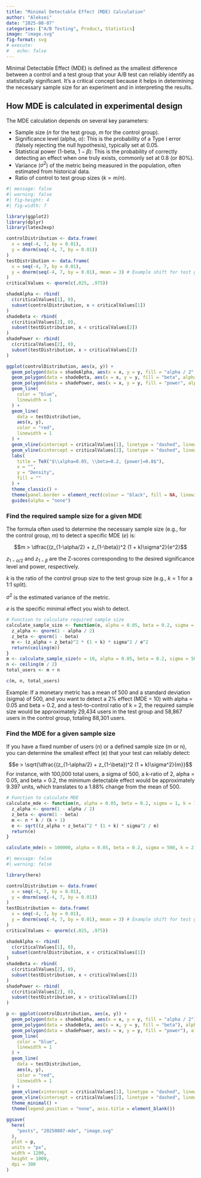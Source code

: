 ```yaml
---
title: "Minimal Detectable Effect (MDE) Calculation"
author: "Aleksei"
date: "2025-08-07"
categories: ["A/B Testing", Product, Statistics]
image: "image.svg"
fig-format: svg
# execute:
#   echo: false
---
```


Minimal Detectable Effect (MDE) is defined as the smallest difference
between a control and a test group that your A/B test can reliably
identify as statistically significant. It's a critical concept because
it helps in determining the necessary sample size for an experiment and
in interpreting the results.

## How MDE is calculated in experimental design

The MDE calculation depends on several key parameters:

-   Sample size ($n$ for the test group, $m$ for the control group).
-   Significance level (alpha, $\alpha$): This is the probability of
    a Type I error (falsely rejecting the null hypothesis), typically
    set at 0.05.
-   Statistical power (1-beta, $1-\beta$): This is the probability of
    correctly detecting an effect when one truly exists, commonly set at
    0.8 (or 80%).
-   Variance ($\sigma^2$) of the metric being measured in the
    population, often estimated from historical data.
-   Ratio of control to test group sizes ($k = m/n$).

```r
#| message: false
#| warning: false
#| fig-height: 4
#| fig-width: 7

library(ggplot2)
library(dplyr)
library(latex2exp)

controlDistribution <- data.frame(
  x = seq(-4, 7, by = 0.01),
  y = dnorm(seq(-4, 7, by = 0.01))
)
testDistribution <- data.frame(
  x = seq(-4, 7, by = 0.01),
  y = dnorm(seq(-4, 7, by = 0.01), mean = 3) # Example shift for test group
)
criticalValues <- qnorm(c(.025, .975))

shadeAlpha <- rbind(
  c(criticalValues[1], 0),
  subset(controlDistribution, x < criticalValues[1])
)
shadeBeta <- rbind(
  c(criticalValues[2], 0),
  subset(testDistribution, x < criticalValues[2])
)
shadePower <- rbind(
  c(criticalValues[2], 0),
  subset(testDistribution, x > criticalValues[2])
)

ggplot(controlDistribution, aes(x, y)) +
  geom_polygon(data = shadeAlpha, aes(x = x, y = y, fill = "alpha / 2", alpha = 0.5)) +
  geom_polygon(data = shadeBeta, aes(x = x, y = y, fill = "beta", alpha = 0.5)) +
  geom_polygon(data = shadePower, aes(x = x, y = y, fill = "power", alpha = 0.5)) +
  geom_line(
    color = "blue",
    linewidth = 1
  ) +
  geom_line(
    data = testDistribution,
    aes(x, y),
    color = "red",
    linewidth = 1
  ) +
  geom_vline(xintercept = criticalValues[1], linetype = "dashed", linewidth = 0.75) +
  geom_vline(xintercept = criticalValues[2], linetype = "dashed", linewidth = 0.75) +
  labs(
    title = TeX("$\\alpha=0.05, \\beta=0.2, {power}=0.8$"),
    x = "",
    y = "Density",
    fill = ""
  ) +
  theme_classic() +
  theme(panel.border = element_rect(colour = "black", fill = NA, linewidth = 1.5)) +
  guides(alpha = "none")
```

### Find the required sample size for a given MDE

The formula often used to determine the necessary sample size (e.g., for
the control group, $m$) to detect a specific MDE ($e$) is:

$$m > \dfrac{(z_{1-\alpha/2} + z_{1-\beta})^2 (1 + k)\sigma^2}{e^2}$$

$z_{1-\alpha/2}$ and $z_{1-\beta}$ are the Z-scores corresponding to the
desired significance level and power, respectively.

$k$ is the ratio of the control group size to the test group size (e.g.,
$k=1$ for a 1:1 split).

$\sigma^2$ is the estimated variance of the metric.

$e$ is the specific minimal effect you wish to detect.

```r
# Function to calculate required sample size
calculate_sample_size <- function(e, alpha = 0.05, beta = 0.2, sigma = 1, k = 1) {
  z_alpha <- qnorm(1 - alpha / 2)
  z_beta <- qnorm(1 - beta)
  m <- (z_alpha + z_beta)^2 * (1 + k) * sigma^2 / e^2
  return(ceiling(m))
}
m <- calculate_sample_size(e = 10, alpha = 0.05, beta = 0.2, sigma = 500, k = 2)
n <- ceiling(m / 2)
total_users <- m + n

c(m, n, total_users)
```

Example: If a monetary metric has a mean of 500 and a standard deviation
(sigma) of 500, and you want to detect a 2% effect (MDE = 10) with alpha
= 0.05 and beta = 0.2, and a test-to-control ratio of k = 2, the
required sample size would be approximately 29,434 users in the test
group and 58,867 users in the control group, totaling 88,301 users.

### Find the MDE for a given sample size

If you have a fixed number of users (n) or a defined sample size (m or
n), you can determine the smallest effect (e) that your test can
reliably detect:

$$e > \sqrt{\dfrac{(z_{1-\alpha/2} + z_{1-\beta})^2 (1 + k)\sigma^2}{m}}$$
For instance, with 100,000 total users, a sigma of 500, a k-ratio of 2,
alpha = 0.05, and beta = 0.2, the minimum detectable effect would be
approximately 9.397 units, which translates to a 1.88% change from the
mean of 500.

```r
# Function to calculate MDE
calculate_mde <- function(n, alpha = 0.05, beta = 0.2, sigma = 1, k = 1) {
  z_alpha <- qnorm(1 - alpha / 2)
  z_beta <- qnorm(1 - beta)
  m <- n * k / (k + 1)
  e <- sqrt((z_alpha + z_beta)^2 * (1 + k) * sigma^2 / m)
  return(e)
}

calculate_mde(n = 100000, alpha = 0.05, beta = 0.2, sigma = 500, k = 2)
```

```r
#| message: false
#| warning: false

library(here)

controlDistribution <- data.frame(
  x = seq(-4, 7, by = 0.01),
  y = dnorm(seq(-4, 7, by = 0.01))
)
testDistribution <- data.frame(
  x = seq(-4, 7, by = 0.01),
  y = dnorm(seq(-4, 7, by = 0.01), mean = 3) # Example shift for test group
)
criticalValues <- qnorm(c(.025, .975))

shadeAlpha <- rbind(
  c(criticalValues[1], 0),
  subset(controlDistribution, x < criticalValues[1])
)
shadeBeta <- rbind(
  c(criticalValues[2], 0),
  subset(testDistribution, x < criticalValues[2])
)
shadePower <- rbind(
  c(criticalValues[2], 0),
  subset(testDistribution, x > criticalValues[2])
)

p <- ggplot(controlDistribution, aes(x, y)) +
  geom_polygon(data = shadeAlpha, aes(x = x, y = y, fill = "alpha / 2"), alpha = 0.5) +
  geom_polygon(data = shadeBeta, aes(x = x, y = y, fill = "beta"), alpha = 0.5) +
  geom_polygon(data = shadePower, aes(x = x, y = y, fill = "power"), alpha = 0.5) +
  geom_line(
    color = "blue",
    linewidth = 1
  ) +
  geom_line(
    data = testDistribution,
    aes(x, y),
    color = "red",
    linewidth = 1
  ) +
  geom_vline(xintercept = criticalValues[1], linetype = "dashed", linewidth = 0.75) +
  geom_vline(xintercept = criticalValues[2], linetype = "dashed", linewidth = 0.75) +
  theme_minimal() +
  theme(legend.position = "none", axis.title = element_blank())

ggsave(
  here(
    "posts", "20250807-mde", "image.svg"
  ),
  plot = p,
  units = "px",
  width = 1200,
  height = 1000,
  dpi = 300
)
```
